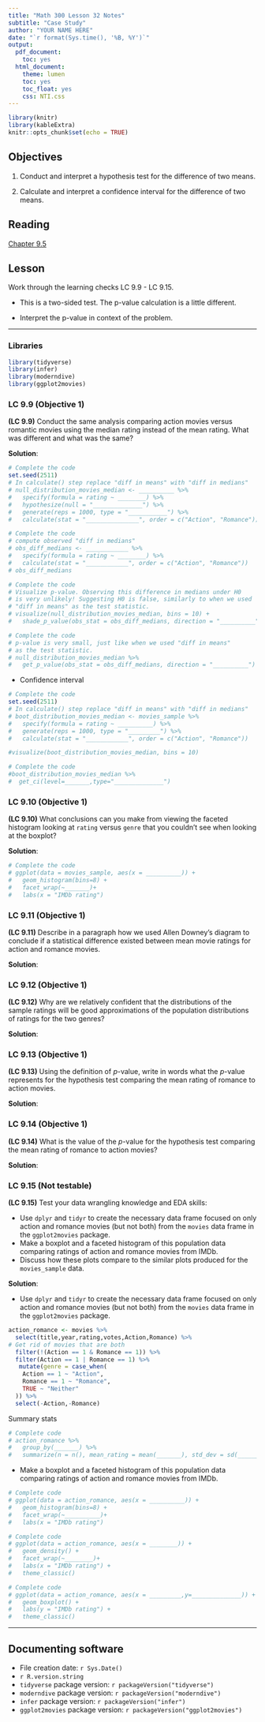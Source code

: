 ```yaml
---
title: "Math 300 Lesson 32 Notes"
subtitle: "Case Study"
author: "YOUR NAME HERE"
date: "`r format(Sys.time(), '%B, %Y')`"
output:
  pdf_document:
    toc: yes
  html_document:
    theme: lumen
    toc: yes
    toc_float: yes
    css: NTI.css
---
```



```r
library(knitr)
library(kableExtra)
knitr::opts_chunk$set(echo = TRUE)
```

## Objectives

1. Conduct and interpret a hypothesis test for the difference of two means.      

2. Calculate and interpret a confidence interval for the difference of two means.

## Reading 

[Chapter 9.5](https://moderndive.com/9-hypothesis-testing.html#ht-case-study)

## Lesson 

Work through the learning checks LC 9.9 - LC 9.15.

+ This is a two-sided test. The p-value calculation is a little different. 

+ Interpret the p-value in context of the problem.

***

### Libraries 

```r
library(tidyverse)
library(infer)
library(moderndive)
library(ggplot2movies)
```




### LC 9.9 (Objective 1)

**(LC 9.9)** Conduct the same analysis comparing action movies versus romantic movies using the median rating instead of the mean rating. What was different and what was the same? 

**Solution**:  

```r
# Complete the code
set.seed(2511)
# In calculate() step replace "diff in means" with "diff in medians"
# null_distribution_movies_median <- __________ %>% 
#   specify(formula = rating ~ ________) %>% 
#   hypothesize(null = "______________") %>% 
#   generate(reps = 1000, type = "___________") %>% 
#   calculate(stat = "_______________", order = c("Action", "Romance"))
```


```r
# Complete the code
# compute observed "diff in medians"
# obs_diff_medians <- ____________ %>% 
#   specify(formula = rating ~ ________) %>% 
#   calculate(stat = "____________", order = c("Action", "Romance"))
# obs_diff_medians
```


```r
# Complete the code
# Visualize p-value. Observing this difference in medians under H0
# is very unlikely! Suggesting H0 is false, similarly to when we used
# "diff in means" as the test statistic. 
# visualize(null_distribution_movies_median, bins = 10) + 
#   shade_p_value(obs_stat = obs_diff_medians, direction = "__________")
```


```r
# Complete the code
# p-value is very small, just like when we used "diff in means"
# as the test statistic. 
# null_distribution_movies_median %>% 
#   get_p_value(obs_stat = obs_diff_medians, direction = "__________")
```


- Confidence interval

```r
# Complete the code
set.seed(2511)
# In calculate() step replace "diff in means" with "diff in medians"
# boot_distribution_movies_median <- movies_sample %>% 
#   specify(formula = rating ~ __________) %>% 
#   generate(reps = 1000, type = "_________") %>% 
#   calculate(stat = "____________", order = c("Action", "Romance"))
```


```r
#visualize(boot_distribution_movies_median, bins = 10) 
```


```r
# Complete the code
#boot_distribution_movies_median %>% 
#  get_ci(level=_______,type="______________")
```



### LC 9.10 (Objective 1)

**(LC 9.10)** What conclusions can you make from viewing the faceted histogram looking at `rating` versus `genre` that you couldn't see when looking at the boxplot?

**Solution**:  

```r
# Complete the code
# ggplot(data = movies_sample, aes(x = __________)) +
#   geom_histogram(bins=8) +
#   facet_wrap(~_______)+
#   labs(x = "IMDb rating")
```




### LC 9.11 (Objective 1)

**(LC 9.11)** Describe in a paragraph how we used Allen Downey's diagram to conclude if a statistical difference existed between mean movie ratings for action and romance movies.

**Solution**:  



### LC 9.12 (Objective 1)

**(LC 9.12)** Why are we relatively confident that the distributions of the sample ratings will be good approximations of the population distributions of ratings for the two genres?

**Solution**:  



### LC 9.13 (Objective 1)

**(LC 9.13)** Using the definition of $p$-value, write in words what the $p$-value represents for the hypothesis test comparing the mean rating of romance to action movies.

**Solution**:  



### LC 9.14 (Objective 1)

**(LC 9.14)** What is the value of the $p$-value for the hypothesis test comparing the mean rating of romance to action movies?

**Solution**: 



### LC 9.15 (Not testable)

**(LC 9.15)** Test your data wrangling knowledge and EDA skills:

- Use `dplyr` and `tidyr` to create the necessary data frame focused on only action and romance movies (but not both) from the `movies` data frame in the `ggplot2movies` package.
- Make a boxplot and a faceted histogram of this population data comparing ratings of action and romance movies from IMDb.
- Discuss how these plots compare to the similar plots produced for the `movies_sample` data.

**Solution**: 

- Use `dplyr` and `tidyr` to create the necessary data frame focused on only action and romance movies (but not both) from the `movies` data frame in the `ggplot2movies` package. 

```r
action_romance <- movies %>%
  select(title,year,rating,votes,Action,Romance) %>%
# Get rid of movies that are both
  filter(!(Action == 1 & Romance == 1)) %>%
  filter(Action == 1 | Romance == 1) %>%
   mutate(genre = case_when(
    Action == 1 ~ "Action",
    Romance == 1 ~ "Romance",
    TRUE ~ "Neither"
  )) %>%
  select(-Action,-Romance)
```

Summary stats

```r
# Complete code
# action_romance %>% 
#   group_by(_______) %>% 
#   summarize(n = n(), mean_rating = mean(_______), std_dev = sd(_______))
```

- Make a boxplot and a faceted histogram of this population data comparing ratings of action and romance movies from IMDb.


```r
# Complete code
# ggplot(data = action_romance, aes(x = __________)) +
#   geom_histogram(bins=8) +
#   facet_wrap(~__________)+
#   labs(x = "IMDb rating")
```

```r
# Complete code
# ggplot(data = action_romance, aes(x = ________)) +
#   geom_density() +
#   facet_wrap(~________)+
#   labs(x = "IMDb rating") +
#   theme_classic()
```

```r
# Complete code
# ggplot(data = action_romance, aes(x = _________,y=______________)) +
#   geom_boxplot() +
#   labs(y = "IMDb rating") +
#   theme_classic()
```



***

## Documenting software 

  * File creation date: `r Sys.Date()`
  * `r R.version.string`
  * `tidyverse` package version: `r packageVersion("tidyverse")`
  * `moderndive` package version: `r packageVersion("moderndive")`
  * `infer` package version: `r packageVersion("infer")`
  * `ggplot2movies` package version: `r packageVersion("ggplot2movies")`

